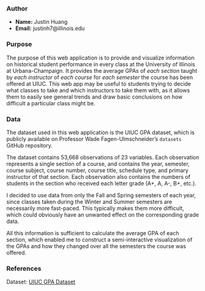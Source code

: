 ### Author

- **Name:** Justin Huang
- **Email:** justinh7@illinois.edu

### Purpose

The purpose of this web application is to provide and visualize information on historical student performance in every class at the University of Illinois at Urbana-Champaign. It provides the average GPAs of *each section* taught by *each instructor* of *each course* for *each semester* the course has been offered at UIUC. This web app may be useful to students trying to decide what classes to take and which instructors to take them with, as it allows them to easily see general trends and draw basic conclusions on how difficult a particular class might be.

### Data

The dataset used in this web application is the UIUC GPA dataset, which is publicly available on Professor Wade Fagen-Ulmschneider's `datasets` GitHub repository.

The dataset contains 53,668 observations of 23 variables. Each observation represents a single section of a course, and contains the year, semester, course subject, course number, course title, schedule type, and primary instructor of that section. Each observation also contains the numbers of students in the section who received each letter grade (A+, A, A-, B+, etc.).

I decided to use data from only the Fall and Spring semesters of each year, since classes taken during the Winter and Summer semesters are necessarily more fast-paced. This typically makes them more difficult, which could obviously have an unwanted effect on the corresponding grade data.

All this information is sufficient to calculate the average GPA of each section, which enabled me to construct a semi-interactive visualization of the GPAs and how they changed over all the semesters the course was offered.

### References

Dataset: [UIUC GPA Dataset](https://github.com/wadefagen/datasets/tree/master/gpa)
